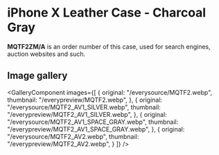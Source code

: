 
# iPhone X Leather Case - Charcoal Gray

<Callout type='info' emoji='👉🏻'>**MQTF2ZM/A** is an order number of this case, used for search engines, auction websites and such.</Callout>

## Image gallery

<GalleryComponent
    images={[
      {
        original: "/everysource/MQTF2.webp",
        thumbnail: "/everypreview/MQTF2.webp",
      },
      {
        original: "/everysource/MQTF2_AV1_SILVER.webp",
        thumbnail: "/everypreview/MQTF2_AV1_SILVER.webp",
      },
      {
        original: "/everysource/MQTF2_AV1_SPACE_GRAY.webp",
        thumbnail: "/everypreview/MQTF2_AV1_SPACE_GRAY.webp",
      },
      {
        original: "/everysource/MQTF2_AV2.webp",
        thumbnail: "/everypreview/MQTF2_AV2.webp",
      }
    ]}
  />
